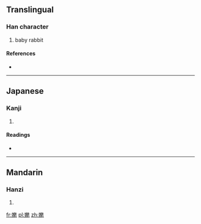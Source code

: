 ==Translingual==

===Han character===
{{Han char|rn=38|rad=女|as=13|sn=16|four=4541<sub>3</sub>|canj=女弓山一 (VNUM), X女弓山一 (XVNUM)}}

# baby rabbit

====References====
* {{Han ref|kx=0272.050|dkj=06768|dj=0540.060|hdz=21082.070|uh=5B14|ud=23316|bh=E955|bd=59733}}

----

==Japanese==

===Kanji===
{{ja-kanji|grade=|rs=女13}}

# {{defn|lang=ja|sort=女13}}

====Readings====
* {{ja-readings|on=[[ふ]] (fu)|kun=}}

----

==Mandarin==

===Hanzi===
{{cmn-hanzi|pin=[[fù]] ([[fu4]])|wg=fu<sup>4</sup>}}

# {{defn|lang=cmn|sort=女13}}

[[fr:嬔]]
[[pl:嬔]]
[[zh:嬔]]